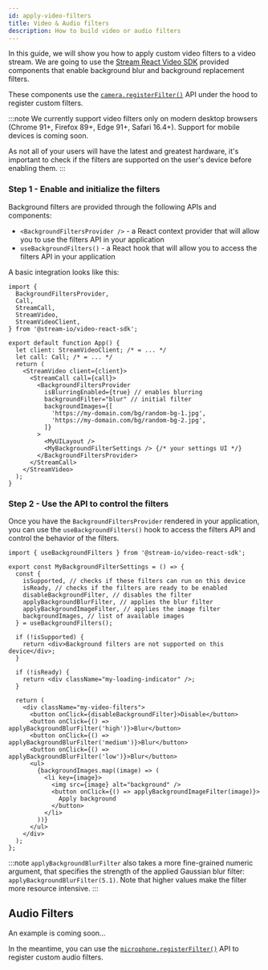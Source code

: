 ```yaml
---
id: apply-video-filters
title: Video & Audio filters
description: How to build video or audio filters
---
```


In this guide, we will show you how to apply custom video filters to a video stream.
We are going to use the [Stream React Video SDK](https://getstream.io/video/sdk/react/) provided components that enable background blur and background replacement filters.

These components use the [`camera.registerFilter()`](../02-guides/04-camera-and-microphone.mdx#camera-and-microphone-filters) API under the hood to register custom filters.

:::note
We currently support video filters only on modern desktop browsers (Chrome 91+, Firefox 89+, Edge 91+, Safari 16.4+).
Support for mobile devices is coming soon.

As not all of your users will have the latest and greatest hardware,
it's important to check if the filters are supported on the user's device before enabling them.
:::

### Step 1 - Enable and initialize the filters

Background filters are provided through the following APIs and components:

- `<BackgroundFiltersProvider />` - a React context provider that will allow you to use the filters API in your application
- `useBackgroundFilters()` - a React hook that will allow you to access the filters API in your application

A basic integration looks like this:

```tsx
import {
  BackgroundFiltersProvider,
  Call,
  StreamCall,
  StreamVideo,
  StreamVideoClient,
} from '@stream-io/video-react-sdk';

export default function App() {
  let client: StreamVideoClient; /* = ... */
  let call: Call; /* = ... */
  return (
    <StreamVideo client={client}>
      <StreamCall call={call}>
        <BackgroundFiltersProvider
          isBlurringEnabled={true} // enables blurring
          backgroundFilter="blur" // initial filter
          backgroundImages={[
            'https://my-domain.com/bg/random-bg-1.jpg',
            'https://my-domain.com/bg/random-bg-2.jpg',
          ]}
        >
          <MyUILayout />
          <MyBackgroundFilterSettings /> {/* your settings UI */}
        </BackgroundFiltersProvider>
      </StreamCall>
    </StreamVideo>
  );
}
```

### Step 2 - Use the API to control the filters

Once you have the `BackgroundFiltersProvider` rendered in your application,
you can use the `useBackgroundFilters()` hook to access the filters API and control the behavior of the filters.

```tsx
import { useBackgroundFilters } from '@stream-io/video-react-sdk';

export const MyBackgroundFilterSettings = () => {
  const {
    isSupported, // checks if these filters can run on this device
    isReady, // checks if the filters are ready to be enabled
    disableBackgroundFilter, // disables the filter
    applyBackgroundBlurFilter, // applies the blur filter
    applyBackgroundImageFilter, // applies the image filter
    backgroundImages, // list of available images
  } = useBackgroundFilters();

  if (!isSupported) {
    return <div>Background filters are not supported on this device</div>;
  }

  if (!isReady) {
    return <div className="my-loading-indicator" />;
  }

  return (
    <div className="my-video-filters">
      <button onClick={disableBackgroundFilter}>Disable</button>
      <button onClick={() => applyBackgroundBlurFilter('high')}>Blur</button>
      <button onClick={() => applyBackgroundBlurFilter('medium')}>Blur</button>
      <button onClick={() => applyBackgroundBlurFilter('low')}>Blur</button>
      <ul>
        {backgroundImages.map((image) => (
          <li key={image}>
            <img src={image} alt="background" />
            <button onClick={() => applyBackgroundImageFilter(image)}>
              Apply background
            </button>
          </li>
        ))}
      </ul>
    </div>
  );
};
```

:::note
`applyBackgroundBlurFilter` also takes a more fine-grained numeric argument, that specifies the strength of the applied Gaussian blur filter: `applyBackgroundBlurFilter(5.1)`. Note that higher values make the filter more resource intensive.
:::

## Audio Filters

An example is coming soon...

In the meantime, you can use the [`microphone.registerFilter()`](../02-guides/04-camera-and-microphone.mdx#camera-and-microphone-filters) API to register custom audio filters.
